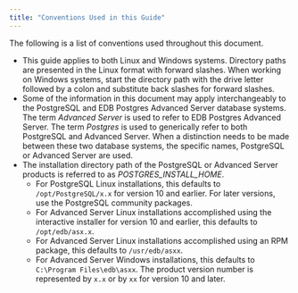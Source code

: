 ```yaml
---
title: "Conventions Used in this Guide"
---
```


<div id="conventions" class="registered_link"></div>

The following is a list of conventions used throughout this document.

-   This guide applies to both Linux and Windows systems. Directory paths are presented in the Linux format with forward slashes. When working on Windows systems, start the directory path with the drive letter followed by a colon and substitute back slashes for forward slashes.
-   Some of the information in this document may apply interchangeably to the PostgreSQL and EDB Postgres Advanced Server database systems. The term *Advanced Server* is used to refer to EDB Postgres Advanced Server. The term *Postgres* is used to generically refer to both PostgreSQL and Advanced Server. When a distinction needs to be made between these two database systems, the specific names, PostgreSQL or Advanced Server are used.
-   The installation directory path of the PostgreSQL or Advanced Server products is referred to as *POSTGRES_INSTALL_HOME*.
    -   For PostgreSQL Linux installations, this defaults to `/opt/PostgreSQL/x.x` for version 10 and earlier. For later versions, use the PostgreSQL community packages.
    -   For Advanced Server Linux installations accomplished using the interactive installer for version 10 and earlier, this defaults to `/opt/edb/asx.x`.
    -   For Advanced Server Linux installations accomplished using an RPM package, this defaults to `/usr/edb/asxx`.
    -   For Advanced Server Windows installations, this defaults to `C:\Program Files\edb\asxx`. The product version number is represented by `x.x` or by `xx` for version 10 and later.
